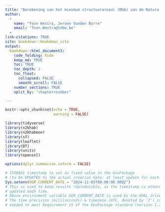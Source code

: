```yaml
---
title: "Berekening van het minimum structuurareaal (MSA) van de Natura 2000 boshabitattypen"
author: 
  -
    name: "Toon Westra, Jeroen Vanden Borre"
    email: "Toon.Westra@inbo.be"
  -
link-citations: TRUE
site: bookdown::bookdown_site
output:
  bookdown::html_document2:
    code_folding: hide
    keep_md: TRUE
    toc: TRUE
    toc_depth: 2
    toc_float:
      collapsed: FALSE
      smooth_scroll: FALSE
    number_sections: TRUE
    split_by: "chapter+number"

---
```


```r
knitr::opts_chunk$set(echo = TRUE,
                      warning = FALSE)

library(tidyverse)
library(n2khab)
library(n2khabmon)
library(sf)
library(leaflet)
library(DT)
library(units)
library(openssl)

options(dplyr.summarise.inform = FALSE)

# ISO8601 timestamp to set as fixed value in the GeoPackage 
# (to be UPDATED to the actual creation date; at least update for each version):
Sys.setenv(OGR_CURRENT_DATE = "2024-11-05T00:00:00.000Z")
# This is used to keep results reproducible, as the timestamp is otherwise
# updated each time.
# Above environment variable OGR_CURRENT_DATE is used by the GDAL driver.
# The time precision (milliseconds) & timezone (UTC, denoted by 'Z') is
# needed to meet Requirement 15 of the GeoPackage standard (version 1.2.1 & 1.3).
```

